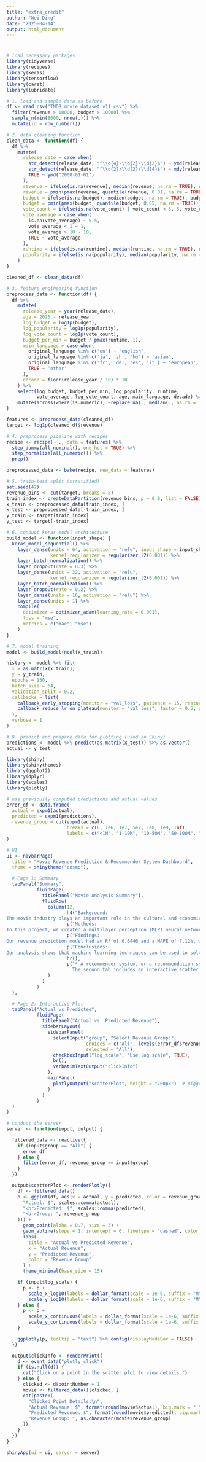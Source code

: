 ```yaml
---
title: "extra_credit"
author: "Wei Ding"
date: "2025-04-14"
output: html_document
---
```

# 
```r
# load necessary packages
library(tidyverse)
library(recipes)
library(keras)
library(tensorflow)
library(caret)
library(lubridate)

# 1. load and sample data as before
df <- read_csv("TMDB_movie_dataset_v11.csv") %>%
  filter(revenue > 10000, budget > 10000) %>%
  sample_n(min(8000, nrow(.))) %>%
  mutate(id = row_number())

# 2. data cleaning function
clean_data <- function(df) {
  df %>%
    mutate(
      release_date = case_when(
        str_detect(release_date, "^\\d{4}-\\d{2}-\\d{2}$") ~ ymd(release_date, quiet = TRUE),
        str_detect(release_date, "^\\d{2}/\\d{2}/\\d{4}$") ~ mdy(release_date, quiet = TRUE),
        TRUE ~ ymd("2000-01-01")
      ),
      revenue = ifelse(is.na(revenue), median(revenue, na.rm = TRUE), revenue),
      revenue = pmin(pmax(revenue, quantile(revenue, 0.01, na.rm = TRUE)), quantile(revenue, 0.99, na.rm = TRUE)),
      budget = ifelse(is.na(budget), median(budget, na.rm = TRUE), budget),
      budget = pmin(pmax(budget, quantile(budget, 0.05, na.rm = TRUE)), quantile(budget, 0.95, na.rm = TRUE)),
      vote_count = ifelse(is.na(vote_count) | vote_count < 5, 5, vote_count),
      vote_average = case_when(
        is.na(vote_average) ~ 5.5,
        vote_average < 1 ~ 1,
        vote_average > 10 ~ 10,
        TRUE ~ vote_average
      ),
      runtime = ifelse(is.na(runtime), median(runtime, na.rm = TRUE), runtime),
      popularity = ifelse(is.na(popularity), median(popularity, na.rm = TRUE), popularity)
    )
}

cleaned_df <- clean_data(df)

# 3. feature engineering function
preprocess_data <- function(df) {
  df %>%
    mutate(
      release_year = year(release_date),
      age = 2025 - release_year,
      log_budget = log1p(budget),
      log_popularity = log1p(popularity),
      log_vote_count = log1p(vote_count),
      budget_per_min = budget / pmax(runtime, 1),
      main_language = case_when(
        original_language %in% c('en') ~ 'english',
        original_language %in% c('ja', 'zh', 'ko') ~ 'asian',
        original_language %in% c('fr', 'de', 'es', 'it') ~ 'european',
        TRUE ~ 'other'
      ),
      decade = floor(release_year / 10) * 10
    ) %>%
    select(log_budget, budget_per_min, log_popularity, runtime, 
           vote_average, log_vote_count, age, main_language, decade) %>%
    mutate(across(where(is.numeric), ~replace_na(., median(., na.rm = TRUE))))
}

features <- preprocess_data(cleaned_df)
target <- log1p(cleaned_df$revenue)

# 4. preprocess pipeline with recipes
recipe <- recipe(~ ., data = features) %>%
  step_dummy(all_nominal(), one_hot = TRUE) %>%
  step_normalize(all_numeric()) %>%
  prep()

preprocessed_data <- bake(recipe, new_data = features)

# 5. train-test split (stratified)
set.seed(42)
revenue_bins <- cut(target, breaks = 5)
train_index <- createDataPartition(revenue_bins, p = 0.8, list = FALSE)
x_train <- preprocessed_data[train_index, ]
x_test <- preprocessed_data[-train_index, ]
y_train <- target[train_index]
y_test <- target[-train_index]

# 6. conduct keras model architecture
build_model <- function(input_shape) {
  keras_model_sequential() %>%
    layer_dense(units = 64, activation = "relu", input_shape = input_shape,
                kernel_regularizer = regularizer_l2(0.001)) %>%
    layer_batch_normalization() %>%
    layer_dropout(rate = 0.3) %>%
    layer_dense(units = 32, activation = "relu",
                kernel_regularizer = regularizer_l2(0.001)) %>%
    layer_batch_normalization() %>%
    layer_dropout(rate = 0.2) %>%
    layer_dense(units = 16, activation = "relu") %>%
    layer_dense(units = 1) %>%
    compile(
      optimizer = optimizer_adam(learning_rate = 0.001),
      loss = "mse",
      metrics = c("mae", "mse")
    )
}

# 7. model training
model <- build_model(ncol(x_train))

history <- model %>% fit(
  x = as.matrix(x_train),
  y = y_train,
  epochs = 150,
  batch_size = 64,
  validation_split = 0.2,
  callbacks = list(
    callback_early_stopping(monitor = "val_loss", patience = 15, restore_best_weights = TRUE),
    callback_reduce_lr_on_plateau(monitor = "val_loss", factor = 0.5, patience = 5, min_lr = 1e-6)
  ),
  verbose = 1
)

# 8. predict and prepare data for plotting (used in Shiny)
predictions <- model %>% predict(as.matrix(x_test)) %>% as.vector()
actual <- y_test

```
```r
library(shiny)
library(shinythemes)
library(ggplot2)
library(dplyr)
library(scales)
library(plotly)

# use previously computed predictions and actual values
error_df <- data.frame(
  actual = expm1(actual),
  predicted = expm1(predictions),
  revenue_group = cut(expm1(actual),
                      breaks = c(0, 1e6, 1e7, 5e7, 1e8, 1e9, Inf),
                      labels = c("<1M", "1-10M", "10-50M", "50-100M", "100M-1B", ">1B"))
)

# UI
ui <- navbarPage(
  title = "Movie Revenue Prediction & Recommender System Dashboard",
  theme = shinytheme("cosmo"),

  # Page 1: Summary
  tabPanel("Summary",
           fluidPage(
             titlePanel("Movie Analysis Summary"),
             fluidRow(
               column(12,
                      h4("Background:
The movie industry plays an important role in the cultural and economic aspects of the world. We believe that the development of movies can influence or show the trends of the world. With the advancements in technology, users can go to media and search for any movies they want. However, researchers, film companies, and users face challenges when they create a movie and search for movies. These challenges are, how to predict the revenue of movies; which kinds of movies would have a high probability of success at the box office; and if users explore the streaming media, how the algorithm behind the website recommends movies for them. Therefore, based on these problems, we build a multiplayer perceptron (MLP) neural network to predict the film's revenue. And implement content-based filtering to recommend movies for users based on similar overviews or plots of movies."),
                      p("Methods:
In this project, we created a multilayer perceptron (MLP) neural network to predict revenue. Since the TMDB movie dataset that we found from Kaggle is huge, we randomly extracted 8,000 samples from the dataset and applied them to our analysis. During the training process, we optimized our MLP by using regularization, dropout, and learning rate scheduling. Users can use TF-IDF vectorization and cosine similarity over combined text fields (overview, genres, and keywords). The content-based filtering method had been used to find thematically similar films. The recommendation system was built manually using Python. But a little bit different with the collaborative filtering we discussed in the class. When it comes to movie suggestions, content-based filtering implies recommending films that are comparable to ones that a user has already enjoyed by looking at elements like genre, actors, director, and narrative summaries."),
                      p("Findings:
Our revenue prediction model had an R² of 0.6446 and a MAPE of 7.12%, with a 4.9% error for high-budget films ($100M–$1B), and 14.4% for low-budget films (<$1M). These results indicate the model performed well on more tightly organized, bigstudio efforts. Moreover, the recommendations performed moderately well in generating suggestions. For example,  if the user typed in “Inception”, the system would list other similar film names. The algorithms behind the system are based on genres or keywords. Our results would show each recommended movies' similarity scores (0.07 – 0.18)."),
                      p("Conclusions:
Our analysis shows that machine learning techniques can be used to solve two main problems in movie industries: predicting box office and improving user experience in streaming media (better recommender system). Our project still has limitations. For example, we were not using all the data in the original dataset. In the future, we will compare another method to predict movie revenue, for example, deep neural networks with CNN. For the recommender system, we will combine user behavior data and other filtering methods to improve the efficiency of the recommender system."),
                      br(),
                      p("* A recommender system, or a recommendation system, sometimes only called 'the algorithm' or 'algorithm' is a subclass of information filtering system that provides suggestions for items that are most pertinent to a particular user.
                        The second tab includes an interactive scatter plot to explore how well the model predicted revenue across various scales.")
               )
             )
           )
  ),

  # Page 2: Interactive Plot
  tabPanel("Actual vs Predicted",
           fluidPage(
             titlePanel("Actual vs. Predicted Revenue"),
             sidebarLayout(
               sidebarPanel(
                 selectInput("group", "Select Revenue Group:",
                             choices = c("All", levels(error_df$revenue_group)),
                             selected = "All"),
                 checkboxInput("log_scale", "Use log scale", TRUE),
                 br(),
                 verbatimTextOutput("clickInfo")
               ),
               mainPanel(
                 plotlyOutput("scatterPlot", height = "700px")  # Bigger interactive plot
               )
             )
           )
  )
)

# conduct the server
server <- function(input, output) {

  filtered_data <- reactive({
    if (input$group == "All") {
      error_df
    } else {
      filter(error_df, revenue_group == input$group)
    }
  })

  output$scatterPlot <- renderPlotly({
    df <- filtered_data()
    p <- ggplot(df, aes(x = actual, y = predicted, color = revenue_group, text = paste0(
      "Actual: $", scales::comma(actual),
      "<br>Predicted: $", scales::comma(predicted),
      "<br>Group: ", revenue_group
    ))) +
      geom_point(alpha = 0.7, size = 3) +
      geom_abline(slope = 1, intercept = 0, linetype = "dashed", color = "gray") +
      labs(
        title = "Actual vs Predicted Revenue",
        x = "Actual Revenue",
        y = "Predicted Revenue",
        color = "Revenue Group"
      ) +
      theme_minimal(base_size = 15)

    if (input$log_scale) {
      p <- p +
        scale_x_log10(labels = dollar_format(scale = 1e-6, suffix = "M")) +
        scale_y_log10(labels = dollar_format(scale = 1e-6, suffix = "M"))
    } else {
      p <- p +
        scale_x_continuous(labels = dollar_format(scale = 1e-6, suffix = "M")) +
        scale_y_continuous(labels = dollar_format(scale = 1e-6, suffix = "M"))
    }

    ggplotly(p, tooltip = "text") %>% config(displayModeBar = FALSE)
  })

  output$clickInfo <- renderPrint({
    d <- event_data("plotly_click")
    if (is.null(d)) {
      cat("Click on a point in the scatter plot to view details.")
    } else {
      clicked <- d$pointNumber + 1
      movie <- filtered_data()[clicked, ]
      cat(paste0(
        "Clicked Point Details:\n",
        "Actual Revenue: $", format(round(movie$actual), big.mark = ","), "\n",
        "Predicted Revenue: $", format(round(movie$predicted), big.mark = ","), "\n",
        "Revenue Group: ", as.character(movie$revenue_group)
      ))
    }
  })
}

shinyApp(ui = ui, server = server)
```
